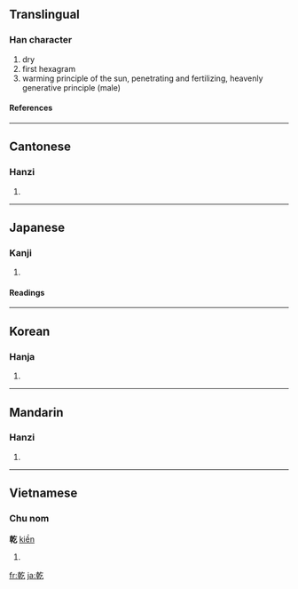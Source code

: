 {{see|亁|干}}<!-- may be replaced by zh-forms -->

==Translingual==
===Han character===
{{Han char|rn=5|rad=乙|as=10|sn=11|four=4841<sub>7</sub>|canj=十十人弓 (JJON)}}
# dry
# first hexagram
# warming principle of the sun, penetrating and fertilizing, heavenly generative principle (male)
====References====
{{Han ref|kx=0084.250|dkj=00204|dj=0172.010|hdz=10056.100|uh=4E7E|ud=20094|bh=B0AE|bd=45230}}
----
==Cantonese==
===Hanzi===
{{yue-hanzi|jyut=|y=gon1, kin4}}
# {{defn|Cantonese}}
----
==Japanese==
===Kanji===
{{ja-kanji|grade=c|rs=乙10}}
# {{defn|Japanese}}
====Readings====
{{ja-readings|on=[[かん]] (kan), [[けん]] (ken), [[げん]] (gen)|kun=[[かわく]] (kawaku), [[かわかす]] (kawakasu), [[いぬい]] (inui)}}
----
==Korean==
===Hanja===
{{ko-hanja|hangeul=[[간]], [[건]]|rv=gan, geon|mr=kan, kŏn}}
# {{defn|Korean}}
----
==Mandarin==
===Hanzi===
{{cmn-hanzi|sim=干|pin=[[gān]] ([[gan1]]), [[qián]] ([[qian2]])|wg=kan<sup>1</sup>, ch'ien<sup>2</sup>}}
# {{defn|Mandarin}}

----
==Vietnamese==
===Chu nom===
'''乾''' [[kiền]]
# {{defn|Vietnamese}}

[[fr:乾]]
[[ja:乾]]